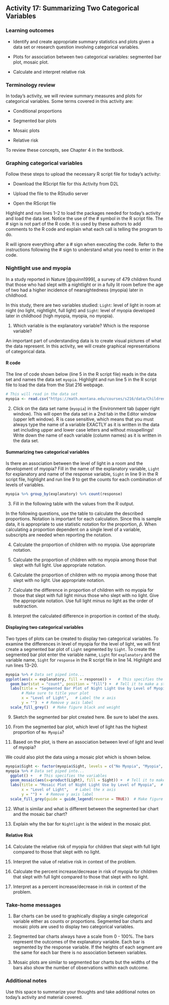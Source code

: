 ## Activity 17:  Summarizing Two Categorical Variables


\setstretch{1}

### Learning outcomes

* Identify and create appropriate summary statistics and plots given a data set or research question involving categorical variables.
  
* Plots for association between two categorical variables:
  segmented bar plot, mosaic plot.
  
* Calculate and interpret relative risk
  
### Terminology review

In today's activity, we will review summary measures and plots for categorical variables.  Some terms covered in this activity are:

* Conditional proportions 

* Segmented bar plots

* Mosaic plots

* Relative risk

To review these concepts, see Chapter 4 in the textbook.  

### Graphing categorical variables

Follow these steps to upload the necessary R script file for today's activity: 

* Download the RScript file for this Activity from D2L

* Upload the file to the RStudio server

* Open the RScript file 

Highlight and run lines 1--2 to load the packages needed for today's activity and load the data set. Notice the use of the \# symbol in the R script file.  The \# sign is not part of the R code. It is used by these authors to add comments to the R code and explain what each call is telling the program to do.

R will ignore everything after a \# sign when executing the code. Refer to the instructions following the \# sign to understand what you need to enter in the code.

### Nightlight use and myopia {-}

In a study reported in Nature [@quinn1999], a survey of 479 children found that those who had slept with a nightlight or in a fully lit room before the age of two had a higher incidence of nearsightedness (myopia) later in childhood.

In this study, there are two variables studied: `Light`: level of light in room at night (no light, nightlight, full light) and `Sight`: level of myopia developed later in childhood (high myopia, myopia, no myopia).  

1. Which variable is the explanatory variable? Which is the response variable?

\vspace{0.8in}

An important part of understanding data is to create visual pictures of what the data represent.  In this activity, we will create graphical representations of categorical data.  

#### R code {-}

The line of code shown below (line 5 in the R script file) reads in the data set and names the data set `myopia`.  Highlight and run line 5 in the R script file to load the data from the Stat 216 webpage.

```r
# This will read in the data set
myopia <- read.csv("https://math.montana.edu/courses/s216/data/ChildrenLightSight.csv") 
```

2.  Click on the data set name (`myopia`) in the Environment tab (upper right window).  This will open the data set in a 2nd tab in the Editor window (upper left window).  R is case sensitive, which means that you must always type the name of a variable EXACTLY as it is written in the data set including upper and lower case letters and without misspellings!  Write down the name of each variable (column names) as it is written in the data set.  

\vspace{0.3in}

#### Summarizing two categorical variables {-}

Is there an association between the level of light in a room and the development of myopia?  Fill in the name of the explanatory variable, `Light` for explanatory and name of the response variable, `Sight` in line 9 in the R script file, highlight and run line 9 to get the counts for each combination of levels of variables. 

```r
myopia %>% group_by(explanatory) %>% count(response)
```

3.  Fill in the following table with the values from the R output.

\begin{center}
\begingroup
\setlength{\tabcolsep}{14pt} % Default value: 6pt
\renewcommand{\arraystretch}{2} % Default value: 1
\begin{tabular}{|c|c|c|c|c|}
\hline
 & \multicolumn{3}{|c|}{\textbf{Light Level}} & \\ \hline
\textbf{Myopia Level} & Full Light & Nightlight & No Light & Total \\ \hline
 High Myopia & & & & \\ \hline
 Myopia & & & & \\ \hline
 No Myopia & & & & \\ \hline
 Total & & & & \\ \hline  
\end{tabular}
\endgroup
\end{center}

In the following questions, use the table to calculate the described proportions.  Notation is important for each calculation. Since this is sample data, it is appropriate to use statistic notation for the proportion, $\hat{p}$. When calculating a proportion dependent on a single level of a variable, subscripts are needed when reporting the notation.

4.  Calculate the proportion of children with no myopia. Use appropriate notation.
\vspace{0.3in}

5.  Calculate the proportion of children with no myopia among those that slept with full light. Use appropriate notation.
\vspace{0.3in}

6.  Calculate the proportion of children with no myopia among those that slept with no light. Use appropriate notation.
\vspace{0.3in}

7.  Calculate the difference in proportion of children with no myopia for those that slept with full light minus those who slept with no light. Give the appropriate notation. Use full light minus no light as the order of subtraction.
\vspace{0.8in}

8. Interpret the calculated difference in proportion in context of the study.

\vspace{1in}

#### Displaying two categorical variables {-}

Two types of plots can be created to display two categorical variables.  To examine the differences in level of myopia for the level of light, we will first create a segmented bar plot of `Light` segmented by `Sight`.  To create the segmented bar plot enter the variable name, `Light` for `explanatory` and the variable name, `Sight` for `response` in the R script file in line 14. Highlight and run lines 13--20.

```r
myopia %>% # Data set piped into...
ggplot(aes(x = explanatory, fill = response)) +   # This specifies the variables
  geom_bar(stat = "count", position = "fill") +  # Tell it to make a stacked bar plot
  labs(title = "Segmented Bar Plot of Night Light Use by Level of Myopia",  
       # Make sure to title your plot 
       x = "Level of Light",   # Label the x axis
       y = "")  + # Remove y axis label
  scale_fill_grey()  # Make figure black and weight
```

9. Sketch the segmented bar plot created here. Be sure to label the axes.  

\vspace{2in}

10. From the segmented bar plot, which level of light has the highest proportion of `No Myopia`?

\vspace{0.5in}

11. Based on the plot, is there an association between level of light and level of myopia?

\vspace{1in}

We could also plot the data using a mosaic plot which is shown below.  

```r
myopia$Sight <- factor(myopia$Sight, levels = c("No Myopia", "Myopia", "High Myopia"))
myopia %>% # Data set piped into...
  ggplot() +   # This specifies the variables
  geom_mosaic(aes(x=product(Light), fill = Sight)) +  # Tell it to make a mosaic plot
  labs(title = "Mosaic Plot of Night Light Use by Level of Myopia",  # Make sure to title your plot 
       x = "Level of Light",   # Label the x axis
       y = "") +  # Remove y axis label
  scale_fill_grey(guide = guide_legend(reverse = TRUE))  # Make figure color
```

12.  What is similar and what is different between the segmented bar chart and the mosaic bar chart?

\vspace{1in}

13.  Explain why the bar for `Nightlight` is the widest in the mosaic plot.

\vspace{0.8in}

#### Relative Risk {-}

14.  Calculate the relative risk of myopia for children that slept with full light compared to those that slept with no light.

\vspace{0.8in}

15. Interpret the value of relative risk in context of the problem.

\vspace{1in}

16. Calculate the percent increase/decrease in risk of myopia for children that slept with full light compared to those that slept with no light.

\vspace{0.8in}

17. Interpret as a percent increase/decrease in risk in context of the problem.

\vspace{1in}

### Take-home messages

1.	Bar charts can be used to graphically display a single categorical variable either as counts or proportions.  Segmented bar charts and mosaic plots are used to display two categorical variables.

2. Segmented bar charts always have a scale from 0 - 100%. The bars represent the outcomes of the explanatory variable. Each bar is segmented by the response variable. If the heights of each segment are the same for each bar there is no association between variables.

3. Mosaic plots are similar to segmented bar charts but the widths of the bars also show the number of observations within each outcome. 


### Additional notes

Use this space to summarize your thoughts and take additional notes on today's activity and material covered.

\newpage

